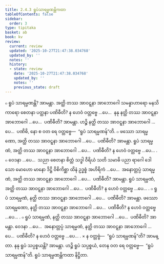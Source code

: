 ```yaml
---
title: 2.4.3 ရူပံသာရမ္မဏန္တိကထာ
tableOfContents: false
sidebar:
  order: 3
type: tipitaka
basket: ab
book: kv
review:
  current: review
  updated: '2025-10-27T21:47:38.034768'
  updated_by: ''
  notes: ''
  history:
  - state: review
    date: '2025-10-27T21:47:38.034768'
    updated_by: ''
    notes: ''
    previous_state: draft
---
```



<ReviewStatus review={frontmatter.review} showDetails={true} />

<HypothesisAnnotation frontmatter={frontmatter} />

<DynamicBreadcrumb />

<Division number="552" book="kv" e="ch" v="32" p="298">

<Paragraph number="1871" book="kv">
๐ ရူပံ သာရမ္မဏန္တိ? အာမန္တာ. အတ္ထိ တဿ အာဝဋ္ဋနာ အာဘောဂေါ သမန္နာဟာရော မနသိကာရော စေတနာ ပတ္ထနာ ပဏိဓီတိ? န ဟေဝံ ဝတ္တဗ္ဗေ …ပေ…  နနု နတ္ထိ တဿ အာဝဋ္ဋနာ အာဘောဂေါ …ပေ…  ပဏိဓီတိ? အာမန္တာ. ဟဉ္စိ နတ္ထိ တဿ အာဝဋ္ဋနာ အာဘောဂေါ …ပေ…  ပဏိဓိ, နော စ ဝတ ရေ ဝတ္တဗ္ဗေ—  “ရူပံ သာရမ္မဏန်”တိ.
</Paragraph>

<Paragraph number="1872" book="kv">
๐ ဖဿော သာရမ္မဏော, အတ္ထိ တဿ အာဝဋ္ဋနာ အာဘောဂေါ …ပေ…  ပဏိဓီတိ? အာမန္တာ. ရူပံ သာရမ္မဏံ, အတ္ထိ တဿ အာဝဋ္ဋနာ အာဘောဂေါ …ပေ…  ပဏိဓီတိ? န ဟေဝံ ဝတ္တဗ္ဗေ …ပေ… .
</Paragraph>

<Paragraph number="1873" book="kv">
๐ ဝေဒနာ …ပေ…  သညာ စေတနာ စိတ္တံ သဒ္ဓါ ဝီရိယံ သတိ သမာဓိ ပညာ ရာဂေါ ဒေါသော မောဟော မာနော ဒိဋ္ဌိ ဝိစိကိစ္ဆာ ထိနံ ဥဒ္ဓစ္စံ အဟိရိကံ …ပေ…  အနောတ္တပ္ပံ သာရမ္မဏံ, အတ္ထိ တဿ အာဝဋ္ဋနာ အာဘောဂေါ …ပေ…  ပဏိဓီတိ? အာမန္တာ. ရူပံ သာရမ္မဏံ, အတ္ထိ တဿ အာဝဋ္ဋနာ အာဘောဂေါ …ပေ…  ပဏိဓီတိ? န ဟေဝံ ဝတ္တဗ္ဗေ …ပေ… .
</Paragraph>

<Paragraph number="1874" book="kv">
๐ ရူပံ သာရမ္မဏံ, နတ္ထိ တဿ အာဝဋ္ဋနာ အာဘောဂေါ …ပေ…  ပဏိဓီတိ? အာမန္တာ. ဖဿော သာရမ္မဏော, နတ္ထိ တဿ အာဝဋ္ဋနာ အာဘောဂေါ …ပေ…  ပဏိဓီတိ? န ဟေဝံ ဝတ္တဗ္ဗေ …ပေ… .
</Paragraph>

<Paragraph number="1875" book="kv">
๐ ရူပံ သာရမ္မဏံ, နတ္ထိ တဿ အာဝဋ္ဋနာ အာဘောဂေါ …ပေ…  ပဏိဓီတိ? အာမန္တာ. ဝေဒနာ …ပေ…  အနောတ္တပ္ပံ သာရမ္မဏံ, နတ္ထိ တဿ အာဝဋ္ဋနာ အာဘောဂေါ …ပေ…  ပဏိဓီတိ? န ဟေဝံ ဝတ္တဗ္ဗေ …ပေ… .
</Paragraph>

</Division>
<Division number="553" book="kv" e="ch" v="32" p="298">

<Paragraph number="1876" book="kv">
× န ဝတ္တဗ္ဗံ—  “ရူပံ သာရမ္မဏန်”တိ? အာမန္တာ. နနု ရူပံ သပ္ပစ္စယန္တိ? အာမန္တာ. ဟဉ္စိ ရူပံ သပ္ပစ္စယံ, တေန ဝတ ရေ ဝတ္တဗ္ဗေ—  “ရူပံ သာရမ္မဏန်”တိ.

</Paragraph>
</Division>

<Paragraph number="1877" type="center" book="kv">
ရူပံ သာရမ္မဏန္တိကထာ နိဋ္ဌိတာ.
</Paragraph>